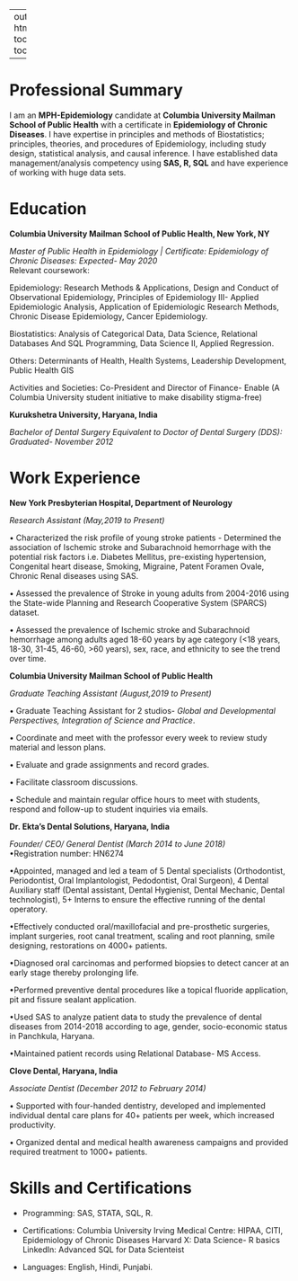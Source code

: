 

---
output: 
  html_document:
    toc: true
    toc_float: true
    
---

# Professional Summary

I am an **MPH-Epidemiology** candidate at **Columbia University Mailman School of Public Health** with a certificate in **Epidemiology of Chronic Diseases**. 
I have expertise in principles and methods of Biostatistics; principles, theories, and procedures of Epidemiology, including study design, statistical analysis, and causal inference. 
I have established data management/analysis competency using **SAS, R, SQL** and have experience of working with huge data sets.

# Education

**Columbia University Mailman School of Public Health, New York, NY**

_Master of Public Health in Epidemiology | Certificate: Epidemiology of Chronic Diseases: Expected- May 2020_                                              
Relevant coursework:
  
Epidemiology: Research Methods & Applications, Design and Conduct of Observational Epidemiology, Principles of Epidemiology III- Applied Epidemiologic Analysis, Application of Epidemiologic Research Methods, Chronic Disease Epidemiology, Cancer Epidemiology.

Biostatistics: Analysis of Categorical Data, Data Science, Relational Databases And SQL Programming, Data Science II, Applied Regression.

Others: Determinants of Health, Health Systems, Leadership Development, Public Health GIS 

Activities and Societies: Co-President and Director of Finance- Enable (A Columbia University student  initiative to make disability stigma-free)

**Kurukshetra University, Haryana, India**

_Bachelor of Dental Surgery Equivalent to Doctor of Dental Surgery (DDS): Graduated- November 2012_                                       

# Work Experience

**New York Presbyterian Hospital, Department of Neurology** 

_Research Assistant (May,2019 to Present)_  
  
• Characterized the risk profile of young stroke patients - Determined the association of Ischemic stroke and Subarachnoid hemorrhage with the potential risk factors i.e. Diabetes Mellitus, pre-existing hypertension, Congenital heart disease, Smoking, Migraine, Patent Foramen Ovale, Chronic Renal diseases using SAS.

• Assessed the prevalence of Stroke in young adults from 2004-2016 using the State-wide Planning and Research Cooperative System (SPARCS) dataset.

• Assessed the prevalence of Ischemic stroke and Subarachnoid hemorrhage among adults aged 18-60 years by age category (<18 years, 18-30, 31-45, 46-60, >60 years), sex, race, and ethnicity to see the trend over time.
  
**Columbia University Mailman School of Public Health**

_Graduate Teaching Assistant (August,2019 to Present)_ 
  
•	Graduate Teaching Assistant for 2 studios- _Global and Developmental Perspectives, Integration of Science and  Practice_.
  
• Coordinate and meet with the professor every week to review study material and lesson plans.
  
• Evaluate and grade assignments and record grades.
  
• Facilitate classroom discussions.
  
• Schedule and maintain regular office hours to meet with students, respond and follow-up to student inquiries via emails. 
  
**Dr. Ekta’s Dental Solutions, Haryana, India** 

_Founder/ CEO/ General Dentist (March 2014 to June 2018)_                                                                                                                   
•Registration number: HN6274

•Appointed, managed and led a team of 5 Dental specialists (Orthodontist, Periodontist, Oral Implantologist, Pedodontist, Oral Surgeon), 4 Dental Auxiliary staff (Dental assistant, Dental Hygienist, Dental Mechanic, Dental technologist), 5+ Interns to ensure the effective running of the dental operatory.
  
•Effectively conducted oral/maxillofacial and pre-prosthetic surgeries, implant surgeries, root canal treatment, scaling and root planning, smile designing, restorations on 4000+ patients.
  
•Diagnosed oral carcinomas and performed biopsies to detect cancer at an early stage thereby prolonging life.
  
•Performed preventive dental procedures like a topical fluoride application, pit and fissure sealant application.
  
•Used SAS to analyze patient data to study the prevalence of dental diseases from 2014-2018 according to age, gender, socio-economic status in Panchkula, Haryana.
  
•Maintained patient records using Relational Database- MS Access.

**Clove Dental, Haryana, India**

_Associate Dentist (December 2012 to February 2014)_ 
  
•	Supported with four-handed dentistry, developed and implemented individual dental care plans for 40+ patients per week, which increased productivity.
  
•	Organized dental and medical health awareness campaigns and provided required treatment to 1000+ patients.
  
# Skills and Certifications

* Programming: SAS, STATA, SQL, R. 

* Certifications: Columbia University Irving Medical Centre: HIPAA, CITI, Epidemiology of Chronic   Diseases
  Harvard X: Data Science- R basics 
  LinkedIn: Advanced SQL for Data Scienteist

* Languages: English, Hindi, Punjabi.





